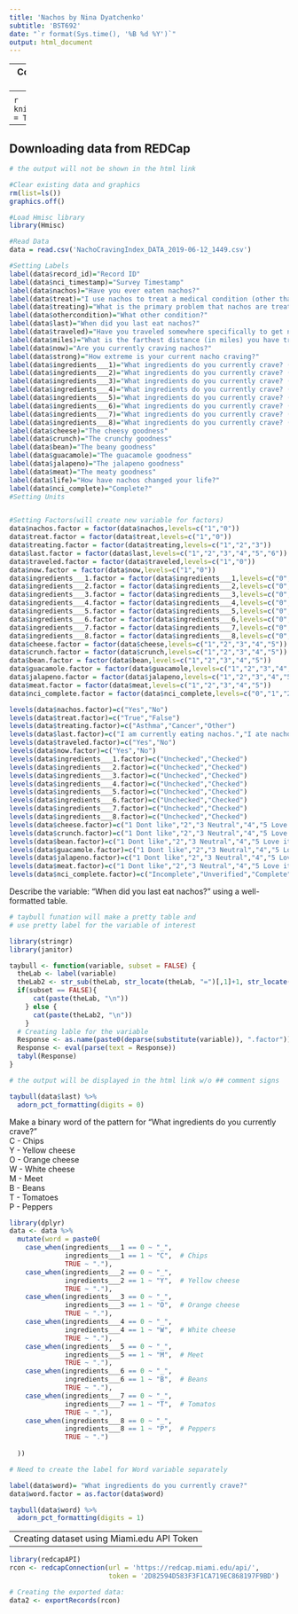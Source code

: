 ```yaml
---
title: 'Nachos by Nina Dyatchenko'
subtitle: 'BST692'
date: "`r format(Sys.time(), '%B %d %Y')`"
output: html_document
---
```


---
Comments: Seting Report borders style
---
<style type = "text/css"> ### 
  .main-container {
    max-width: 1800px;
    margin-left: auto;
    margin-right: auto;
  }
pre {
  border: 0;
}
</style>


```r
knitr::opts_chunk$set(echo = TRUE)
```


---
Downloading data from REDCap
---
```r
# the output will not be shown in the html link

#Clear existing data and graphics
rm(list=ls())
graphics.off()

#Load Hmisc library
library(Hmisc)

#Read Data
data = read.csv('NachoCravingIndex_DATA_2019-06-12_1449.csv')

#Setting Labels
label(data$record_id)="Record ID"
label(data$nci_timestamp)="Survey Timestamp"
label(data$nachos)="Have you ever eaten nachos?"
label(data$treat)="I use nachos to treat a medical condition (other than hunger)."
label(data$treating)="What is the primary problem that nachos are treating?"
label(data$othercondition)="What other condition?"
label(data$last)="When did you last eat nachos?"
label(data$traveled)="Have you traveled somewhere specifically to get nachos?"
label(data$miles)="What is the farthest distance (in miles) you have traveled toget nachos? A calculator to convert kilometers to miles is here."
label(data$now)="Are you currently craving nachos?"
label(data$strong)="How extreme is your current nacho craving?"
label(data$ingredients___1)="What ingredients do you currently crave? (choice=Chips)"
label(data$ingredients___2)="What ingredients do you currently crave? (choice=Yellow cheese)"
label(data$ingredients___3)="What ingredients do you currently crave? (choice=Orange cheese)"
label(data$ingredients___4)="What ingredients do you currently crave? (choice=White cheese)"
label(data$ingredients___5)="What ingredients do you currently crave? (choice=Meat)"
label(data$ingredients___6)="What ingredients do you currently crave? (choice=Beans)"
label(data$ingredients___7)="What ingredients do you currently crave? (choice=Tomatoes)"
label(data$ingredients___8)="What ingredients do you currently crave? (choice=Peppers)"
label(data$cheese)="The cheesy goodness"
label(data$crunch)="The crunchy goodness"
label(data$bean)="The beany goodness"
label(data$guacamole)="The guacamole goodness"
label(data$jalapeno)="The jalapeno goodness"
label(data$meat)="The meaty goodness"
label(data$life)="How have nachos changed your life?"
label(data$nci_complete)="Complete?"
#Setting Units


#Setting Factors(will create new variable for factors)
data$nachos.factor = factor(data$nachos,levels=c("1","0"))
data$treat.factor = factor(data$treat,levels=c("1","0"))
data$treating.factor = factor(data$treating,levels=c("1","2","3"))
data$last.factor = factor(data$last,levels=c("1","2","3","4","5","6"))
data$traveled.factor = factor(data$traveled,levels=c("1","0"))
data$now.factor = factor(data$now,levels=c("1","0"))
data$ingredients___1.factor = factor(data$ingredients___1,levels=c("0","1"))
data$ingredients___2.factor = factor(data$ingredients___2,levels=c("0","1"))
data$ingredients___3.factor = factor(data$ingredients___3,levels=c("0","1"))
data$ingredients___4.factor = factor(data$ingredients___4,levels=c("0","1"))
data$ingredients___5.factor = factor(data$ingredients___5,levels=c("0","1"))
data$ingredients___6.factor = factor(data$ingredients___6,levels=c("0","1"))
data$ingredients___7.factor = factor(data$ingredients___7,levels=c("0","1"))
data$ingredients___8.factor = factor(data$ingredients___8,levels=c("0","1"))
data$cheese.factor = factor(data$cheese,levels=c("1","2","3","4","5"))
data$crunch.factor = factor(data$crunch,levels=c("1","2","3","4","5"))
data$bean.factor = factor(data$bean,levels=c("1","2","3","4","5"))
data$guacamole.factor = factor(data$guacamole,levels=c("1","2","3","4","5"))
data$jalapeno.factor = factor(data$jalapeno,levels=c("1","2","3","4","5"))
data$meat.factor = factor(data$meat,levels=c("1","2","3","4","5"))
data$nci_complete.factor = factor(data$nci_complete,levels=c("0","1","2"))

levels(data$nachos.factor)=c("Yes","No")
levels(data$treat.factor)=c("True","False")
levels(data$treating.factor)=c("Asthma","Cancer","Other")
levels(data$last.factor)=c("I am currently eating nachos.","I ate nachos earlier today.","I ate nachos this week.","I ate nachos in the last month.","I ate nachos in the last year.","I ate nachos more than a year ago.")
levels(data$traveled.factor)=c("Yes","No")
levels(data$now.factor)=c("Yes","No")
levels(data$ingredients___1.factor)=c("Unchecked","Checked")
levels(data$ingredients___2.factor)=c("Unchecked","Checked")
levels(data$ingredients___3.factor)=c("Unchecked","Checked")
levels(data$ingredients___4.factor)=c("Unchecked","Checked")
levels(data$ingredients___5.factor)=c("Unchecked","Checked")
levels(data$ingredients___6.factor)=c("Unchecked","Checked")
levels(data$ingredients___7.factor)=c("Unchecked","Checked")
levels(data$ingredients___8.factor)=c("Unchecked","Checked")
levels(data$cheese.factor)=c("1 Dont like","2","3 Neutral","4","5 Love it")
levels(data$crunch.factor)=c("1 Dont like","2","3 Neutral","4","5 Love it")
levels(data$bean.factor)=c("1 Dont like","2","3 Neutral","4","5 Love it")
levels(data$guacamole.factor)=c("1 Dont like","2","3 Neutral","4","5 Love it")
levels(data$jalapeno.factor)=c("1 Dont like","2","3 Neutral","4","5 Love it")
levels(data$meat.factor)=c("1 Dont like","2","3 Neutral","4","5 Love it")
levels(data$nci_complete.factor)=c("Incomplete","Unverified","Complete")
```


Describe the variable: “When did you last eat nachos?” 
using a well-formatted table.

```r
# taybull funation will make a pretty table and 
# use pretty label for the variable of interest

library(stringr)
library(janitor)

taybull <- function(variable, subset = FALSE) {
  theLab <- label(variable)
  theLab2 <- str_sub(theLab, str_locate(theLab, "=")[,1]+1, str_locate(theLab, "\\)")[,1]-1)
  if(subset == FALSE){ 
      cat(paste(theLab, "\n"))
    } else {
      cat(paste(theLab2, "\n"))
    }
  # Creating lable for the variable
  Response <- as.name(paste0(deparse(substitute(variable)), ".factor"))
  Response <- eval(parse(text = Response))
  tabyl(Response)
}
```

```r
# the output will be displayed in the html link w/o ## comment signs

taybull(data$last) %>% 
  adorn_pct_formatting(digits = 0)
```

Make a binary word of the pattern for “What ingredients do you currently crave?” <br/>
C - Chips <br/>
Y - Yellow cheese <br/>
O - Orange cheese <br/>
W - White cheese <br/>
M - Meet <br/>
B - Beans <br/>
T - Tomatoes <br/>
P - Peppers <br/>

```r

library(dplyr)
data <- data %>%
  mutate(word = paste0(
    case_when(ingredients___1 == 0 ~ "_",
              ingredients___1 == 1 ~ "C",  # Chips
              TRUE ~ "."),
    case_when(ingredients___2 == 0 ~ "_",
              ingredients___2 == 1 ~ "Y",  # Yellow cheese
              TRUE ~ "."),
    case_when(ingredients___3 == 0 ~ "_",
              ingredients___3 == 1 ~ "O",  # Orange cheese
              TRUE ~ "."),
    case_when(ingredients___4 == 0 ~ "_",
              ingredients___4 == 1 ~ "W",  # White cheese
              TRUE ~ "."),
    case_when(ingredients___5 == 0 ~ "_",
              ingredients___5 == 1 ~ "M",  # Meet
              TRUE ~ "."),
    case_when(ingredients___6 == 0 ~ "_",
              ingredients___6 == 1 ~ "B",  # Beans
              TRUE ~ "."),
    case_when(ingredients___7 == 0 ~ "_",
              ingredients___7 == 1 ~ "T",  # Tomatos
              TRUE ~ "."),
    case_when(ingredients___8 == 0 ~ "_",
              ingredients___8 == 1 ~ "P",  # Peppers
              TRUE ~ ".") 
    
  ))

```

```r
# Need to create the label for Word variable separately

label(data$word)= "What ingredients do you currently crave?"
data$word.factor = as.factor(data$word)

taybull(data$word) %>%
  adorn_pct_formatting(digits = 1)

```


---
Creating dataset using Miami.edu API Token
---

```r

library(redcapAPI)
rcon <- redcapConnection(url = 'https://redcap.miami.edu/api/', 
                         token = '2D82594D583F3F1CA719EC868197F9BD')

# Creating the exported data:
data2 <- exportRecords(rcon)
```



